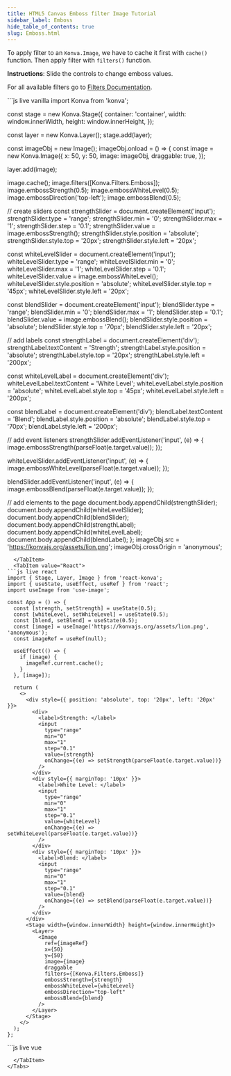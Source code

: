 ```yaml
---
title: HTML5 Canvas Emboss filter Image Tutorial
sidebar_label: Emboss
hide_table_of_contents: true
slug: Emboss.html
---
```


To apply filter to an `Konva.Image`, we have to cache it first with `cache()`
function. Then apply filter with `filters()` function.

**Instructions**: Slide the controls to change emboss values.

For all available filters go to [Filters Documentation](/api/Konva.Filters.html).


<Tabs>
  <TabItem value="Vanilla" default>
```js live vanilla
import Konva from 'konva';

const stage = new Konva.Stage({
  container: 'container',
  width: window.innerWidth,
  height: window.innerHeight,
});

const layer = new Konva.Layer();
stage.add(layer);

const imageObj = new Image();
imageObj.onload = () => {
  const image = new Konva.Image({
    x: 50,
    y: 50,
    image: imageObj,
    draggable: true,
  });

  layer.add(image);

  image.cache();
  image.filters([Konva.Filters.Emboss]);
  image.embossStrength(0.5);
  image.embossWhiteLevel(0.5);
  image.embossDirection('top-left');
  image.embossBlend(0.5);

  // create sliders
  const strengthSlider = document.createElement('input');
  strengthSlider.type = 'range';
  strengthSlider.min = '0';
  strengthSlider.max = '1';
  strengthSlider.step = '0.1';
  strengthSlider.value = image.embossStrength();
  strengthSlider.style.position = 'absolute';
  strengthSlider.style.top = '20px';
  strengthSlider.style.left = '20px';

  const whiteLevelSlider = document.createElement('input');
  whiteLevelSlider.type = 'range';
  whiteLevelSlider.min = '0';
  whiteLevelSlider.max = '1';
  whiteLevelSlider.step = '0.1';
  whiteLevelSlider.value = image.embossWhiteLevel();
  whiteLevelSlider.style.position = 'absolute';
  whiteLevelSlider.style.top = '45px';
  whiteLevelSlider.style.left = '20px';

  const blendSlider = document.createElement('input');
  blendSlider.type = 'range';
  blendSlider.min = '0';
  blendSlider.max = '1';
  blendSlider.step = '0.1';
  blendSlider.value = image.embossBlend();
  blendSlider.style.position = 'absolute';
  blendSlider.style.top = '70px';
  blendSlider.style.left = '20px';

  // add labels
  const strengthLabel = document.createElement('div');
  strengthLabel.textContent = 'Strength';
  strengthLabel.style.position = 'absolute';
  strengthLabel.style.top = '20px';
  strengthLabel.style.left = '200px';

  const whiteLevelLabel = document.createElement('div');
  whiteLevelLabel.textContent = 'White Level';
  whiteLevelLabel.style.position = 'absolute';
  whiteLevelLabel.style.top = '45px';
  whiteLevelLabel.style.left = '200px';

  const blendLabel = document.createElement('div');
  blendLabel.textContent = 'Blend';
  blendLabel.style.position = 'absolute';
  blendLabel.style.top = '70px';
  blendLabel.style.left = '200px';

  // add event listeners
  strengthSlider.addEventListener('input', (e) => {
    image.embossStrength(parseFloat(e.target.value));
  });

  whiteLevelSlider.addEventListener('input', (e) => {
    image.embossWhiteLevel(parseFloat(e.target.value));
  });

  blendSlider.addEventListener('input', (e) => {
    image.embossBlend(parseFloat(e.target.value));
  });

  // add elements to the page
  document.body.appendChild(strengthSlider);
  document.body.appendChild(whiteLevelSlider);
  document.body.appendChild(blendSlider);
  document.body.appendChild(strengthLabel);
  document.body.appendChild(whiteLevelLabel);
  document.body.appendChild(blendLabel);
};
imageObj.src = 'https://konvajs.org/assets/lion.png';
imageObj.crossOrigin = 'anonymous';
```
  </TabItem>
  <TabItem value="React">
```js live react
import { Stage, Layer, Image } from 'react-konva';
import { useState, useEffect, useRef } from 'react';
import useImage from 'use-image';

const App = () => {
  const [strength, setStrength] = useState(0.5);
  const [whiteLevel, setWhiteLevel] = useState(0.5);
  const [blend, setBlend] = useState(0.5);
  const [image] = useImage('https://konvajs.org/assets/lion.png', 'anonymous');
  const imageRef = useRef(null);

  useEffect(() => {
    if (image) {
      imageRef.current.cache();
    }
  }, [image]);

  return (
    <>
      <div style={{ position: 'absolute', top: '20px', left: '20px' }}>
        <div>
          <label>Strength: </label>
          <input
            type="range"
            min="0"
            max="1"
            step="0.1"
            value={strength}
            onChange={(e) => setStrength(parseFloat(e.target.value))}
          />
        </div>
        <div style={{ marginTop: '10px' }}>
          <label>White Level: </label>
          <input
            type="range"
            min="0"
            max="1"
            step="0.1"
            value={whiteLevel}
            onChange={(e) => setWhiteLevel(parseFloat(e.target.value))}
          />
        </div>
        <div style={{ marginTop: '10px' }}>
          <label>Blend: </label>
          <input
            type="range"
            min="0"
            max="1"
            step="0.1"
            value={blend}
            onChange={(e) => setBlend(parseFloat(e.target.value))}
          />
        </div>
      </div>
      <Stage width={window.innerWidth} height={window.innerHeight}>
        <Layer>
          <Image
            ref={imageRef}
            x={50}
            y={50}
            image={image}
            draggable
            filters={[Konva.Filters.Emboss]}
            embossStrength={strength}
            embossWhiteLevel={whiteLevel}
            embossDirection="top-left"
            embossBlend={blend}
          />
        </Layer>
      </Stage>
    </>
  );
};
```
  </TabItem>
  <TabItem value="Vue">
```js live vue
<template>
  <div>
    <div style={{ position: 'absolute', top: '20px', left: '20px' }}>
      <div v-for="control in controls" :key="control.label" style="margin: 10px">
        <label>{{ control.label }}: </label>
        <input
          type="range"
          min="0"
          max="1"
          step="0.1"
          :value="control.value"
          @input="(e) => updateValue(control.prop, parseFloat(e.target.value))"
          style="width: 200px"
        />
      </div>
    </div>
    <v-stage :config="stageSize">
      <v-layer>
        <v-image
          ref="imageNode"
          :config="{
            x: 50,
            y: 50,
            image: image,
            draggable: true,
            filters: [Konva.Filters.Emboss],
            embossStrength: embossValues.strength,
            embossWhiteLevel: embossValues.whiteLevel,
            embossDirection: 'top-left',
            embossBlend: embossValues.blend,
          }"
        />
      </v-layer>
    </v-stage>
  </div>
</template>

<script setup>
import { ref, computed, watch, nextTick } from 'vue';
import { useImage } from 'vue-konva';
import Konva from 'konva';

const stageSize = {
  width: window.innerWidth,
  height: window.innerHeight,
};

const imageNode = ref(null);
const [image] = useImage('https://konvajs.org/assets/lion.png', 'anonymous');

const embossValues = ref({
  strength: 0.5,
  whiteLevel: 0.5,
  blend: 0.5,
});

const controls = computed(() => [
  { label: 'Strength', prop: 'strength', value: embossValues.value.strength },
  { label: 'White Level', prop: 'whiteLevel', value: embossValues.value.whiteLevel },
  { label: 'Blend', prop: 'blend', value: embossValues.value.blend },
]);

const updateValue = (prop, value) => {
  embossValues.value[prop] = value;
};

watch(image, async (newImage) => {
  if (newImage) {
    await nextTick();
    imageNode.value.getNode().cache();
  }
});
</script>
```
  </TabItem>
</Tabs>
